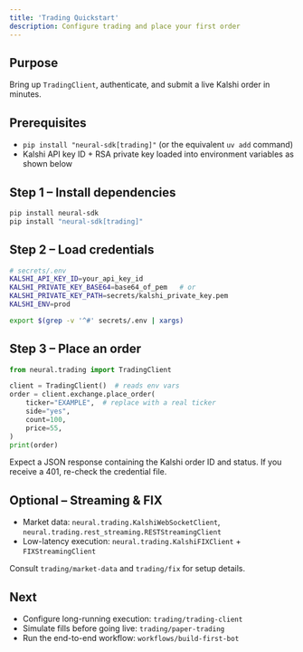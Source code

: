 ```yaml
---
title: 'Trading Quickstart'
description: Configure trading and place your first order
---
```


## Purpose
Bring up `TradingClient`, authenticate, and submit a live Kalshi order in minutes.

## Prerequisites
- `pip install "neural-sdk[trading]"` (or the equivalent `uv add` command)
- Kalshi API key ID + RSA private key loaded into environment variables as shown below

## Step 1 – Install dependencies

```bash
pip install neural-sdk
pip install "neural-sdk[trading]"
```

## Step 2 – Load credentials

```bash
# secrets/.env
KALSHI_API_KEY_ID=your_api_key_id
KALSHI_PRIVATE_KEY_BASE64=base64_of_pem   # or
KALSHI_PRIVATE_KEY_PATH=secrets/kalshi_private_key.pem
KALSHI_ENV=prod
```

```bash
export $(grep -v '^#' secrets/.env | xargs)
```

## Step 3 – Place an order

```python
from neural.trading import TradingClient

client = TradingClient()  # reads env vars
order = client.exchange.place_order(
    ticker="EXAMPLE",  # replace with a real ticker
    side="yes",
    count=100,
    price=55,
)
print(order)
```

Expect a JSON response containing the Kalshi order ID and status. If you receive a 401, re-check the credential file.

## Optional – Streaming & FIX
- Market data: `neural.trading.KalshiWebSocketClient`, `neural.trading.rest_streaming.RESTStreamingClient`
- Low-latency execution: `neural.trading.KalshiFIXClient` + `FIXStreamingClient`

Consult `trading/market-data` and `trading/fix` for setup details.

## Next
- Configure long-running execution: `trading/trading-client`
- Simulate fills before going live: `trading/paper-trading`
- Run the end-to-end workflow: `workflows/build-first-bot`

